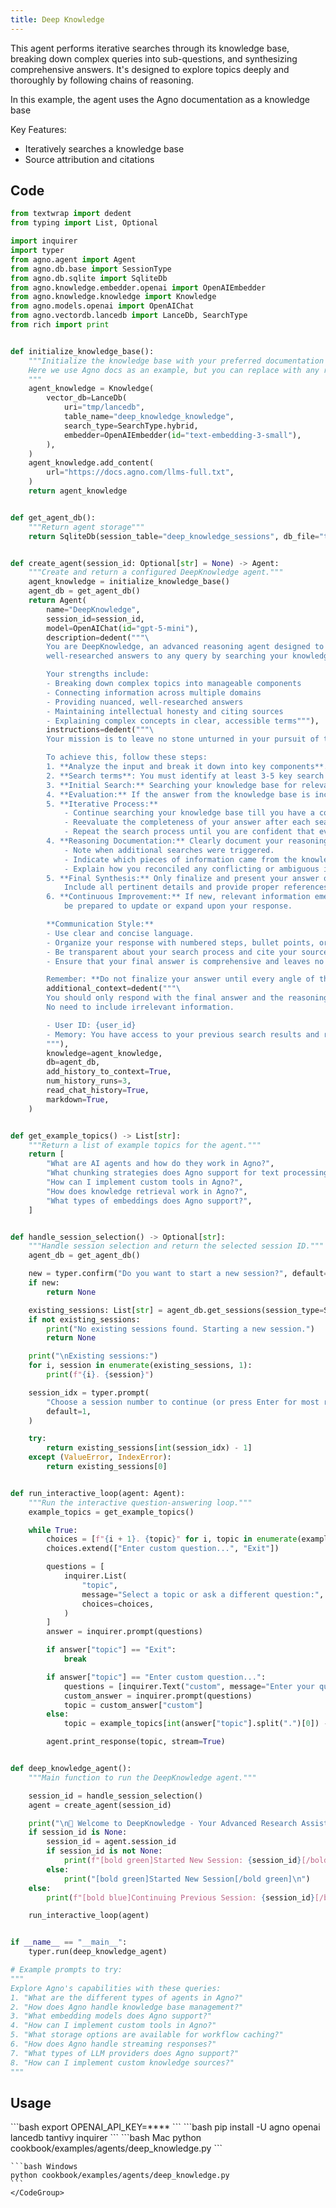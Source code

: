 ```yaml
---
title: Deep Knowledge
---
```

This agent performs iterative searches through its knowledge base, breaking down complex
queries into sub-questions, and synthesizing comprehensive answers. It's designed to explore
topics deeply and thoroughly by following chains of reasoning.

In this example, the agent uses the Agno documentation as a knowledge base

Key Features:
- Iteratively searches a knowledge base
- Source attribution and citations

## Code

```python cookbook/examples/agents/deep_knowledge.py
from textwrap import dedent
from typing import List, Optional

import inquirer
import typer
from agno.agent import Agent
from agno.db.base import SessionType
from agno.db.sqlite import SqliteDb
from agno.knowledge.embedder.openai import OpenAIEmbedder
from agno.knowledge.knowledge import Knowledge
from agno.models.openai import OpenAIChat
from agno.vectordb.lancedb import LanceDb, SearchType
from rich import print


def initialize_knowledge_base():
    """Initialize the knowledge base with your preferred documentation or knowledge source
    Here we use Agno docs as an example, but you can replace with any relevant URLs
    """
    agent_knowledge = Knowledge(
        vector_db=LanceDb(
            uri="tmp/lancedb",
            table_name="deep_knowledge_knowledge",
            search_type=SearchType.hybrid,
            embedder=OpenAIEmbedder(id="text-embedding-3-small"),
        ),
    )
    agent_knowledge.add_content(
        url="https://docs.agno.com/llms-full.txt",
    )
    return agent_knowledge


def get_agent_db():
    """Return agent storage"""
    return SqliteDb(session_table="deep_knowledge_sessions", db_file="tmp/agents.db")


def create_agent(session_id: Optional[str] = None) -> Agent:
    """Create and return a configured DeepKnowledge agent."""
    agent_knowledge = initialize_knowledge_base()
    agent_db = get_agent_db()
    return Agent(
        name="DeepKnowledge",
        session_id=session_id,
        model=OpenAIChat(id="gpt-5-mini"),
        description=dedent("""\
        You are DeepKnowledge, an advanced reasoning agent designed to provide thorough,
        well-researched answers to any query by searching your knowledge base.

        Your strengths include:
        - Breaking down complex topics into manageable components
        - Connecting information across multiple domains
        - Providing nuanced, well-researched answers
        - Maintaining intellectual honesty and citing sources
        - Explaining complex concepts in clear, accessible terms"""),
        instructions=dedent("""\
        Your mission is to leave no stone unturned in your pursuit of the correct answer.

        To achieve this, follow these steps:
        1. **Analyze the input and break it down into key components**.
        2. **Search terms**: You must identify at least 3-5 key search terms to search for.
        3. **Initial Search:** Searching your knowledge base for relevant information. You must make atleast 3 searches to get all relevant information.
        4. **Evaluation:** If the answer from the knowledge base is incomplete, ambiguous, or insufficient - Ask the user for clarification. Do not make informed guesses.
        5. **Iterative Process:**
            - Continue searching your knowledge base till you have a comprehensive answer.
            - Reevaluate the completeness of your answer after each search iteration.
            - Repeat the search process until you are confident that every aspect of the question is addressed.
        4. **Reasoning Documentation:** Clearly document your reasoning process:
            - Note when additional searches were triggered.
            - Indicate which pieces of information came from the knowledge base and where it was sourced from.
            - Explain how you reconciled any conflicting or ambiguous information.
        5. **Final Synthesis:** Only finalize and present your answer once you have verified it through multiple search passes.
            Include all pertinent details and provide proper references.
        6. **Continuous Improvement:** If new, relevant information emerges even after presenting your answer,
            be prepared to update or expand upon your response.

        **Communication Style:**
        - Use clear and concise language.
        - Organize your response with numbered steps, bullet points, or short paragraphs as needed.
        - Be transparent about your search process and cite your sources.
        - Ensure that your final answer is comprehensive and leaves no part of the query unaddressed.

        Remember: **Do not finalize your answer until every angle of the question has been explored.**"""),
        additional_context=dedent("""\
        You should only respond with the final answer and the reasoning process.
        No need to include irrelevant information.

        - User ID: {user_id}
        - Memory: You have access to your previous search results and reasoning process.
        """),
        knowledge=agent_knowledge,
        db=agent_db,
        add_history_to_context=True,
        num_history_runs=3,
        read_chat_history=True,
        markdown=True,
    )


def get_example_topics() -> List[str]:
    """Return a list of example topics for the agent."""
    return [
        "What are AI agents and how do they work in Agno?",
        "What chunking strategies does Agno support for text processing?",
        "How can I implement custom tools in Agno?",
        "How does knowledge retrieval work in Agno?",
        "What types of embeddings does Agno support?",
    ]


def handle_session_selection() -> Optional[str]:
    """Handle session selection and return the selected session ID."""
    agent_db = get_agent_db()

    new = typer.confirm("Do you want to start a new session?", default=True)
    if new:
        return None

    existing_sessions: List[str] = agent_db.get_sessions(session_type=SessionType.AGENT)
    if not existing_sessions:
        print("No existing sessions found. Starting a new session.")
        return None

    print("\nExisting sessions:")
    for i, session in enumerate(existing_sessions, 1):
        print(f"{i}. {session}")

    session_idx = typer.prompt(
        "Choose a session number to continue (or press Enter for most recent)",
        default=1,
    )

    try:
        return existing_sessions[int(session_idx) - 1]
    except (ValueError, IndexError):
        return existing_sessions[0]


def run_interactive_loop(agent: Agent):
    """Run the interactive question-answering loop."""
    example_topics = get_example_topics()

    while True:
        choices = [f"{i + 1}. {topic}" for i, topic in enumerate(example_topics)]
        choices.extend(["Enter custom question...", "Exit"])

        questions = [
            inquirer.List(
                "topic",
                message="Select a topic or ask a different question:",
                choices=choices,
            )
        ]
        answer = inquirer.prompt(questions)

        if answer["topic"] == "Exit":
            break

        if answer["topic"] == "Enter custom question...":
            questions = [inquirer.Text("custom", message="Enter your question:")]
            custom_answer = inquirer.prompt(questions)
            topic = custom_answer["custom"]
        else:
            topic = example_topics[int(answer["topic"].split(".")[0]) - 1]

        agent.print_response(topic, stream=True)


def deep_knowledge_agent():
    """Main function to run the DeepKnowledge agent."""

    session_id = handle_session_selection()
    agent = create_agent(session_id)

    print("\n🤔 Welcome to DeepKnowledge - Your Advanced Research Assistant! 📚")
    if session_id is None:
        session_id = agent.session_id
        if session_id is not None:
            print(f"[bold green]Started New Session: {session_id}[/bold green]\n")
        else:
            print("[bold green]Started New Session[/bold green]\n")
    else:
        print(f"[bold blue]Continuing Previous Session: {session_id}[/bold blue]\n")

    run_interactive_loop(agent)


if __name__ == "__main__":
    typer.run(deep_knowledge_agent)

# Example prompts to try:
"""
Explore Agno's capabilities with these queries:
1. "What are the different types of agents in Agno?"
2. "How does Agno handle knowledge base management?"
3. "What embedding models does Agno support?"
4. "How can I implement custom tools in Agno?"
5. "What storage options are available for workflow caching?"
6. "How does Agno handle streaming responses?"
7. "What types of LLM providers does Agno support?"
8. "How can I implement custom knowledge sources?"
"""

```

## Usage

<Steps>
  <Snippet file="create-venv-step.mdx" />

  <Step title="Set your API key">
    ```bash
    export OPENAI_API_KEY=****
    ```
  </Step>

  <Step title="Install libraries">
    ```bash
    pip install -U agno openai lancedb tantivy inquirer
    ```
  </Step>

  <Step title="Run Agent">
    <CodeGroup>
    ```bash Mac
    python cookbook/examples/agents/deep_knowledge.py
    ```

    ```bash Windows
    python cookbook/examples/agents/deep_knowledge.py
    ```
    </CodeGroup>
  </Step>
</Steps>
